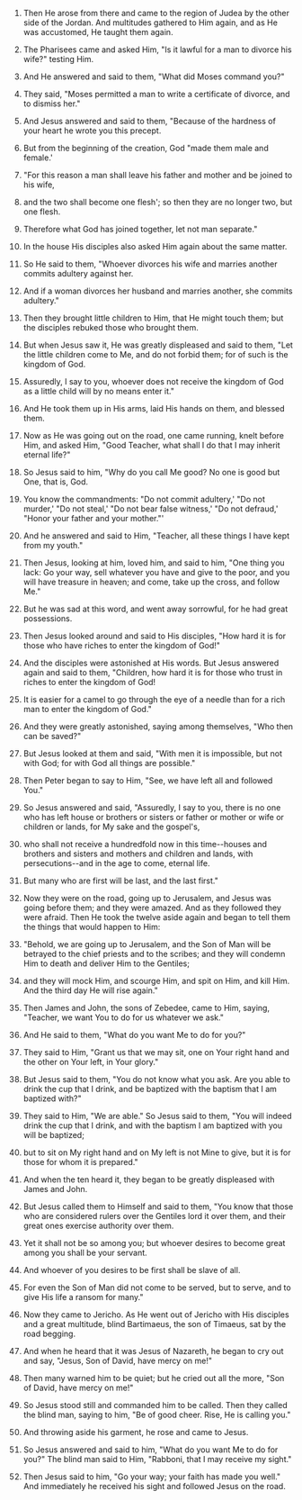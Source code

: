 
1. Then He arose from there and came to the region of Judea by the other side of the Jordan. And multitudes gathered to Him again, and as He was accustomed, He taught them again.

2. The Pharisees came and asked Him, "Is it lawful for a man to divorce his wife?" testing Him.

3. And He answered and said to them, "What did Moses command you?"

4. They said, "Moses permitted a man to write a certificate of divorce, and to dismiss her."

5. And Jesus answered and said to them, "Because of the hardness of your heart he wrote you this precept.

6. But from the beginning of the creation, God "made them male and female.'

7. "For this reason a man shall leave his father and mother and be joined to his wife,

8. and the two shall become one flesh'; so then they are no longer two, but one flesh.

9. Therefore what God has joined together, let not man separate."

10. In the house His disciples also asked Him again about the same matter.

11. So He said to them, "Whoever divorces his wife and marries another commits adultery against her.

12. And if a woman divorces her husband and marries another, she commits adultery."

13. Then they brought little children to Him, that He might touch them; but the disciples rebuked those who brought them.

14. But when Jesus saw it, He was greatly displeased and said to them, "Let the little children come to Me, and do not forbid them; for of such is the kingdom of God.

15. Assuredly, I say to you, whoever does not receive the kingdom of God as a little child will by no means enter it."

16. And He took them up in His arms, laid His hands on them, and blessed them.

17. Now as He was going out on the road, one came running, knelt before Him, and asked Him, "Good Teacher, what shall I do that I may inherit eternal life?"

18. So Jesus said to him, "Why do you call Me good? No one is good but One, that is, God.

19. You know the commandments: "Do not commit adultery,' "Do not murder,' "Do not steal,' "Do not bear false witness,' "Do not defraud,' "Honor your father and your mother."'

20. And he answered and said to Him, "Teacher, all these things I have kept from my youth."

21. Then Jesus, looking at him, loved him, and said to him, "One thing you lack: Go your way, sell whatever you have and give to the poor, and you will have treasure in heaven; and come, take up the cross, and follow Me."

22. But he was sad at this word, and went away sorrowful, for he had great possessions.

23. Then Jesus looked around and said to His disciples, "How hard it is for those who have riches to enter the kingdom of God!"

24. And the disciples were astonished at His words. But Jesus answered again and said to them, "Children, how hard it is for those who trust in riches to enter the kingdom of God!

25. It is easier for a camel to go through the eye of a needle than for a rich man to enter the kingdom of God."

26. And they were greatly astonished, saying among themselves, "Who then can be saved?"

27. But Jesus looked at them and said, "With men it is impossible, but not with God; for with God all things are possible."

28. Then Peter began to say to Him, "See, we have left all and followed You."

29. So Jesus answered and said, "Assuredly, I say to you, there is no one who has left house or brothers or sisters or father or mother or wife or children or lands, for My sake and the gospel's,

30. who shall not receive a hundredfold now in this time--houses and brothers and sisters and mothers and children and lands, with persecutions--and in the age to come, eternal life.

31. But many who are first will be last, and the last first."

32. Now they were on the road, going up to Jerusalem, and Jesus was going before them; and they were amazed. And as they followed they were afraid. Then He took the twelve aside again and began to tell them the things that would happen to Him:

33. "Behold, we are going up to Jerusalem, and the Son of Man will be betrayed to the chief priests and to the scribes; and they will condemn Him to death and deliver Him to the Gentiles;

34. and they will mock Him, and scourge Him, and spit on Him, and kill Him. And the third day He will rise again."

35. Then James and John, the sons of Zebedee, came to Him, saying, "Teacher, we want You to do for us whatever we ask."

36. And He said to them, "What do you want Me to do for you?"

37. They said to Him, "Grant us that we may sit, one on Your right hand and the other on Your left, in Your glory."

38. But Jesus said to them, "You do not know what you ask. Are you able to drink the cup that I drink, and be baptized with the baptism that I am baptized with?"

39. They said to Him, "We are able." So Jesus said to them, "You will indeed drink the cup that I drink, and with the baptism I am baptized with you will be baptized;

40. but to sit on My right hand and on My left is not Mine to give, but it is for those for whom it is prepared."

41. And when the ten heard it, they began to be greatly displeased with James and John.

42. But Jesus called them to Himself and said to them, "You know that those who are considered rulers over the Gentiles lord it over them, and their great ones exercise authority over them.

43. Yet it shall not be so among you; but whoever desires to become great among you shall be your servant.

44. And whoever of you desires to be first shall be slave of all.

45. For even the Son of Man did not come to be served, but to serve, and to give His life a ransom for many."

46. Now they came to Jericho. As He went out of Jericho with His disciples and a great multitude, blind Bartimaeus, the son of Timaeus, sat by the road begging.

47. And when he heard that it was Jesus of Nazareth, he began to cry out and say, "Jesus, Son of David, have mercy on me!"

48. Then many warned him to be quiet; but he cried out all the more, "Son of David, have mercy on me!"

49. So Jesus stood still and commanded him to be called. Then they called the blind man, saying to him, "Be of good cheer. Rise, He is calling you."

50. And throwing aside his garment, he rose and came to Jesus.

51. So Jesus answered and said to him, "What do you want Me to do for you?" The blind man said to Him, "Rabboni, that I may receive my sight."

52. Then Jesus said to him, "Go your way; your faith has made you well." And immediately he received his sight and followed Jesus on the road.



